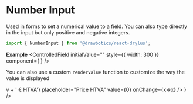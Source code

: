 


# Number Input
Used in forms to set a numerical value to a field. You can also type directly in the input but only positive and negative integers.
```jsx
import { NumberInput } from '@drawbotics/react-drylus';
```

__Example__
<Playground component={NumberInput}>
  <ControlledField initialValue="" style={{ width: 300 }} component={
    <NumberInput placeholder="Number of things" value="" />
  } />
</Playground>


You can also use a custom `renderValue` function to customize the way the value is displayed

<Playground>
  <ControlledField initialValue="" style={{ width: 300 }} component={
    <NumberInput
      renderValue={(v) => v + ' € HTVA'}
      placeholder="Price HTVA"
      value={0}
      onChange={x=>x} />
  } />
</Playground>

